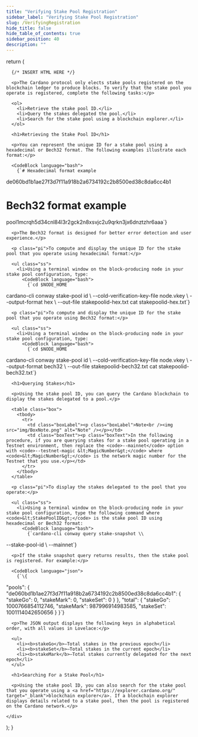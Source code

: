 ```yaml
---
title: "Verifying Stake Pool Registration"
sidebar_label: "Verifying Stake Pool Registration"
slug: /VerifyingRegistration
hide_title: false
hide_table_of_contents: true
sidebar_position: 40
description: ""
---
```




  return (
    <div>

      {/* INSERT HTML HERE */}

      <p>The Cardano protocol only elects stake pools registered on the blockchain ledger to produce blocks. To verify that the stake pool you operate is registered, complete the following tasks:</p>

      <ol>
        <li>Retrieve the stake pool ID.</li>
        <li>Query the stakes delegated the pool.</li>
        <li>Search for the stake pool using a blockchain explorer.</li>
      </ol>

      <h1>Retrieving the Stake Pool ID</h1>

      <p>You can represent the unique ID for a stake pool using a hexadecimal or Bech32 format. The following examples illustrate each format:</p>

      <CodeBlock language="bash">
        {`# Hexadecimal format example
de060bd1b1ae27f3d7f11a918b2a6734192c2b8500ed38c8da6cc4b1
# Bech32 format example
pool1mcrqh5d34cnl84l3r2gck2n8xsvjc2u9qrkn3jx6dnztzhr6aaa`}
      </CodeBlock>

      <p>The Bech32 format is designed for better error detection and user experience.</p>

      <p class="pi">To compute and display the unique ID for the stake pool that you operate using hexadecimal format:</p>
      
      <ul class="ss">
        <li>Using a terminal window on the block-producing node in your stake pool configuration, type:
          <CodeBlock language="bash">
            {`cd $NODE_HOME
cardano-cli conway stake-pool id \\
  --cold-verification-key-file node.vkey \\
  --output-format hex \\
  --out-file stakepoolid-hex.txt
cat stakepoolid-hex.txt`}
          </CodeBlock>
        </li>
      </ul>

      <p class="pi">To compute and display the unique ID for the stake pool that you operate using Bech32 format:</p>
      
      <ul class="ss">
        <li>Using a terminal window on the block-producing node in your stake pool configuration, type:
          <CodeBlock language="bash">
            {`cd $NODE_HOME
cardano-cli conway stake-pool id \\
  --cold-verification-key-file node.vkey \\
  --output-format bech32 \\
  --out-file stakepoolid-bech32.txt
cat stakepoolid-bech32.txt`}
          </CodeBlock>
        </li>
      </ul>

      <h1>Querying Stakes</h1>

      <p>Using the stake pool ID, you can query the Cardano blockchain to display the stakes delegated to a pool.</p>

      <table class="box">
        <tbody>
          <tr>
            <td class="boxLabel"><p class="boxLabel">Note<br /><img src="img/BoxNote.png" alt="Note" /></p></td>
            <td class="boxText"><p class="boxText">In the following procedure, if you are querying stakes for a stake pool operating in a Testnet environment, then replace the <code>--mainnet</code> option with <code>--testnet-magic &lt;MagicNumber&gt;</code> where <code>&lt;MagicNumber&gt;</code> is the network magic number for the Testnet that you use.</p></td>
          </tr>
        </tbody>
      </table>

      <p class="pi">To display the stakes delegated to the pool that you operate:</p>
      
      <ul class="ss">
        <li>Using a terminal window on the block-producing node in your stake pool configuration, type the following command where <code>&lt;StakePoolID&gt;</code> is the stake pool ID using hexadecimal or Bech32 format:
          <CodeBlock language="bash">
            {`cardano-cli conway query stake-snapshot \\
  --stake-pool-id <StakePoolID> \\
  --mainnet`}
          </CodeBlock>
        </li>
      </ul>

      <p>If the stake snapshot query returns results, then the stake pool is registered. For example:</p>

      <CodeBlock language="json">
        {`\{
  "pools": \{
    "de060bd1b1ae27f3d7f11a918b2a6734192c2b8500ed38c8da6cc4b1": \{
      "stakeGo": 0,
      "stakeMark": 0,
      "stakeSet": 0
    \}
  \},
  "total": \{
    "stakeGo": 1000766854112746,
    "stakeMark": 987996914983585,
    "stakeSet": 1001114042650656
  \}
\}`}
      </CodeBlock>

      <p>The JSON output displays the following keys in alphabetical order, with all values in Lovelace:</p>

      <ul>
        <li><b>stakeGo</b>—Total stakes in the previous epoch</li>
        <li><b>stakeSet</b>—Total stakes in the current epoch</li>
        <li><b>stakeMark</b>—Total stakes currently delegated for the next epoch</li>
      </ul>

      <h1>Searching For a Stake Pool</h1>

      <p>Using the stake pool ID, you can also search for the stake pool that you operate using a <a href="https://explorer.cardano.org/" target="_blank">blockchain explorer</a>. If a blockchain explorer displays details related to a stake pool, then the pool is registered on the Cardano network.</p>

    </div>
  );
}

<HTMLContent />

